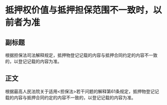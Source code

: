 # 抵押权价值与抵押担保范围不一致时，以前者为准
## 副标题
根据担保法司法解释规定，抵押物登记记载的内容与抵押合同约定的内容不一致的，以登记记载的内容为准。
## 正文
根据最高人民法院关于适用<担保法>若干问题的解释第61条规定，抵押物登记记载的内容与抵押合同约定的内容不一致的，以登记记载的内容为准。